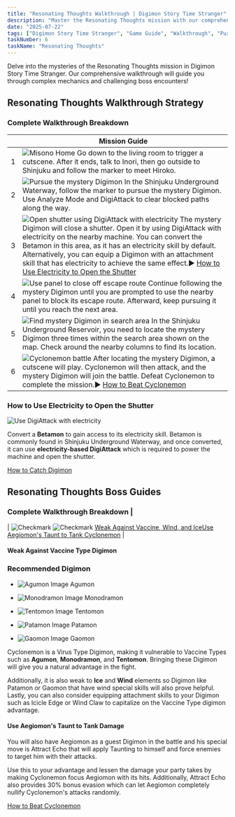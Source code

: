 ```yaml
---
title: "Resonating Thoughts Walkthrough | Digimon Story Time Stranger"
description: "Master the Resonating Thoughts mission with our comprehensive walkthrough. Learn battle strategies, game mechanics, and progression tips for Digimon Story Time Stranger."
date: "2025-07-22"
tags: ["Digimon Story Time Stranger", "Game Guide", "Walkthrough", "Puzzle Games", "Mobile Games"]
taskNumber: 6
taskName: "Resonating Thoughts"
---
```


Delve into the mysteries of the Resonating Thoughts mission in Digimon Story Time Stranger. Our comprehensive walkthrough will guide you through complex mechanics and challenging boss encounters!

## Resonating Thoughts Walkthrough Strategy

### Complete Walkthrough Breakdown

|  | Mission Guide |
| --- | --- |
| 1 | ![Misono Home](/images/walkthorough/3015d4013e42f0e0.webp) Go down to the living room to trigger a cutscene. After it ends, talk to Inori, then go outside to Shinjuku and follow the marker to meet Hiroko. |
| 2 | ![Pursue the mystery Digimon](/images/walkthorough/358525d74d718ccf.webp) In the Shinjuku Underground Waterway, follow the marker to pursue the mystery Digimon. Use Analyze Mode and DigiAttack to clear blocked paths along the way. |
| 3 | ![Open shutter using DigiAttack with electricity](/images/walkthorough/505e73578dfc2173.webp) The mystery Digimon will close a shutter. Open it by using DigiAttack with electricity on the nearby machine. You can convert the Betamon in this area, as it has an electricity skill by default. Alternatively, you can equip a Digimon with an attachment skill that has electricity to achieve the same effect.▶︎ [How to Use Electricity to Open the Shutter](#hm_101) |
| 4 | ![Use panel to close off escape route](/images/walkthorough/71b767813562adce.webp) Continue following the mystery Digimon until you are prompted to use the nearby panel to block its escape route. Afterward, keep pursuing it until you reach the next area. |
| 5 | ![Find mystery Digimon in search area](/images/walkthorough/4ed2ab36f6c0d89e.webp) In the Shinjuku Underground Reservoir, you need to locate the mystery Digimon three times within the search area shown on the map. Check around the nearby columns to find its location. |
| 6 | ![Cyclonemon battle](/images/walkthorough/b3d01608464299e3.webp) After locating the mystery Digimon, a cutscene will play. Cyclonemon will then attack, and the mystery Digimon will join the battle. Defeat Cyclonemon to complete the mission.▶︎ [How to Beat Cyclonemon](#hm_201) |

### How to Use Electricity to Open the Shutter

![Use DigiAttack with electricity](/images/walkthorough/a24c0561f75c4996.webp)

Convert a **Betamon** to gain access to its electricity skill. Betamon is commonly found in Shinjuku Underground Waterway, and once converted, it can use **electricity-based DigiAttack** which is required to power the machine and open the shutter.

[How to Catch Digimon](/games/Digimon-Story-Time-Stranger/archives/555047)

## Resonating Thoughts Boss Guides

### Complete Walkthrough Breakdown |
| ![Checkmark](/images/walkthorough/302062a858042a1d.webp) ![Checkmark](/images/walkthorough/302062a858042a1d.webp) [Weak Against Vaccine, Wind, and Ice](#hs_1)[Use Aegiomon's Taunt to Tank Cyclonemon](#hs_2) |

#### Weak Against Vaccine Type Digimon

### Recommended Digimon

- ![[Agumon](https://game8.co/games/Digimon-Story-Time-Stranger/archives/555161) Image](https://img.game8.co/4294384/594b563b0d06347e199b7ea6bac9b8b9.png/show) Agumon
- ![[Monodramon](https://game8.co/games/Digimon-Story-Time-Stranger/archives/555194) Image](https://img.game8.co/4295337/caa628383b32d78b0b9b554caffdf06a.png/show) Monodramon
- ![[Tentomon](https://game8.co/games/Digimon-Story-Time-Stranger/archives/555203) Image](https://img.game8.co/4294680/62747af3d05fd777296ca58a5227ebab.png/show) Tentomon

- ![[Patamon](https://game8.co/games/Digimon-Story-Time-Stranger/archives/555144) Image](https://img.game8.co/4294388/43e8fee6038b629aba3a4873a3ba1b7e.png/show) Patamon
- ![[Gaomon](https://game8.co/games/Digimon-Story-Time-Stranger/archives/555191) Image](https://img.game8.co/4295507/e8f549389d8d894a2629a5017e2d22ea.png/show) Gaomon

Cyclonemon is a Virus Type Digimon, making it vulnerable to Vaccine Types such as **Agumon**, **Monodramon**, and **Tentomon**. Bringing these Digimon will give you a natural advantage in the fight.

Additionally, it is also weak to **Ice** and **Wind** elements so Digimon like Patamon or Gaomon that have wind special skills will also prove helpful. Lastly, you can also consider equipping attachment skills to your Digimon such as Icicle Edge or Wind Claw to capitalize on the Vaccine Type digimon advantage.

#### Use Aegiomon's Taunt to Tank Damage

You will also have Aegiomon as a guest Digimon in the battle and his special move is Attract Echo that will apply Taunting to himself and force enemies to target him with their attacks.

Use this to your advantage and lessen the damage your party takes by making Cyclonemon focus Aegiomon with its hits. Additionally, Attract Echo also provides 30% bonus evasion which can let Aegiomon completely nullify Cyclonemon's attacks randomly.

[How to Beat Cyclonemon](/games/Digimon-Story-Time-Stranger/archives/555259)